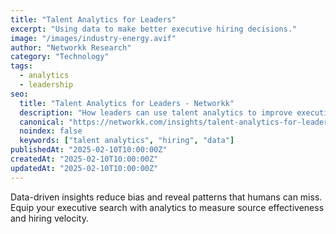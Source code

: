 ---
title: "Talent Analytics for Leaders"
excerpt: "Using data to make better executive hiring decisions."
image: "/images/industry-energy.avif"
author: "Networkk Research"
category: "Technology"
tags:
  - analytics
  - leadership
seo:
  title: "Talent Analytics for Leaders - Networkk"
  description: "How leaders can use talent analytics to improve executive hiring outcomes and retention."
  canonical: "https://networkk.com/insights/talent-analytics-for-leaders/"
  noindex: false
  keywords: ["talent analytics", "hiring", "data"]
publishedAt: "2025-02-10T10:00:00Z"
createdAt: "2025-02-10T10:00:00Z"
updatedAt: "2025-02-10T10:00:00Z"
---

Data-driven insights reduce bias and reveal patterns that humans can miss. Equip your executive search with analytics to measure source effectiveness and hiring velocity.
